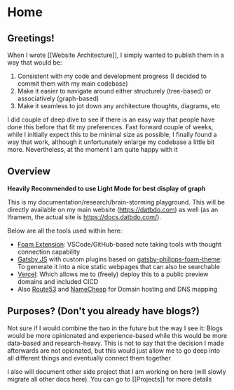 # Home

## Greetings!

When I wrote [[Website Architecture]], I simply wanted to publish them in a way that would be:

1. Consistent with my code and development progress (I decided to commit them with my main codebase)
2. Make it easier to navigate around either structurely (tree-based) or associatively (graph-based)
3. Make it seamless to jot down any architecture thoughts, diagrams, etc

I did couple of deep dive to see if there is an easy way that people have done this before that fit my preferences.
Fast forward couple of weeks, while I initially expect this to be minimal size as possible, I finally found a way that
work, although it unfortunately enlarge my codebase a little bit more. Nevertheless, at the moment I am quite happy with it

## Overview

**Heavily Recommended to use Light Mode for best display of graph**

This is my documentation/research/brain-storming playground. This will be directly available on my main website (https://datbdo.com) as well (as an Iframem, the actual site is <https://docs.datbdo.com/>).

Below are all the tools used within here:

- [Foam Extension](https://foambubble.github.io/): VSCode/GitHub-based note taking tools with thought connection capability
- [Gatsby JS](https://www.gatsbyjs.com/) with custom plugins based on [gatsby-philipps-foam-theme](https://github.com/phartenfeller/gatsby-philipps-foam-theme): To generate it into a nice static webpages that can also be searchable
- [Vercel](https://vercel.app/): Which allows me to (freely) deploy this to a public preview domains and included CICD
- Also [Route53](https://aws.amazon.com/route53/) and [NameCheap](https://nc.me/) for Domain hosting and DNS mapping

## Purposes? (Don't you already have blogs?)

Not sure if I would combine the two in the future but the way I see it: Blogs would be more opinionated and experience-based while this would be more data-based and research-heavy.
This is not to say that the decision I made afterwards are not opionated, but this would just allow me to go deep into all different things and eventually connect them together

I also will document other side project that I am working on here (will slowly migrate all other docs here). You can go to [[Projects]] for more details
